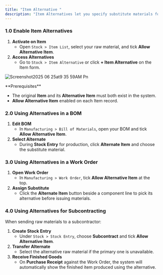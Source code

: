 ```yaml
---
title: "Item Alternative "
description: "Item Alternatives let you specify substitute materials for production—so if a raw material in your BOM is out of stock, you can seamlessly use its alternative to keep manufacturing on track."
---
```


### 1.0 Enable Item Alternatives

1. **Activate on Item**
   - Open `Stock > Item List`, select your raw material, and tick **Allow Alternative Item**.
2. **Access Alternatives**
   - Go to `Stock > Item Alternative` or click **\+ Item Alternative** on the Item form.

![Screenshot2025 06 25at9 35 59AM Pn](/images/Screenshot2025-06-25at9.35.59AM.png)

<Info>
  **Prerequisites**

  - The original **Item** and its **Alternative Item** must both exist in the system.
  - **Allow Alternative Item** enabled on each Item record.
</Info>

### 2.0 Using Alternatives in a BOM

1. **Edit BOM**
   - In `Manufacturing > Bill of Materials`, open your BOM and tick **Allow Alternative Item**.
2. **Select Alternate**
   - During **Stock Entry** for production, click **Alternate Item** and choose the substitute material.

### 3.0 Using Alternatives in a Work Order

1. **Open Work Order**
   - In `Manufacturing > Work Order`, tick **Allow Alternative Item** at the top.
2. **Assign Substitute**
   - Click the **Alternate Item** button beside a component line to pick its alternative before issuing materials.

### 4.0 Using Alternatives for Subcontracting

When sending raw materials to a subcontractor:

1. **Create Stock Entry**
   - Under `Stock > Stock Entry`, choose **Subcontract** and tick **Allow Alternative Item**.
2. **Transfer Alternate**
   - Select the alternative raw material if the primary one is unavailable.
3. **Receive Finished Goods**
   - On **Purchase Receipt** against the Work Order, the system will automatically show the finished item produced using the alternative.